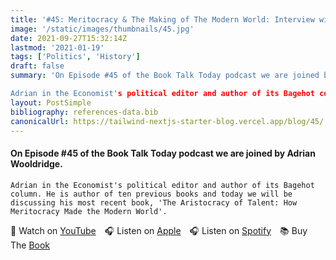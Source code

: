 ```yaml
---
title: '#45: Meritocracy & The Making of The Modern World: Interview with Adrian Wooldridge'
image: '/static/images/thumbnails/45.jpg'
date: 2021-09-27T15:32:14Z
lastmod: '2021-01-19'
tags: ['Politics', 'History']
draft: false
summary: 'On Episode #45 of the Book Talk Today podcast we are joined by Adrian Wooldridge.

Adrian in the Economist's political editor and author of its Bagehot column. He is author of ten previous books and today we will be discussing his most recent book, The Aristocracy of Talent: How Meritocracy Made the Modern World.'
layout: PostSimple
bibliography: references-data.bib
canonicalUrl: https://tailwind-nextjs-starter-blog.vercel.app/blog/45/
---
```


#### On Episode #45 of the Book Talk Today podcast we are joined by Adrian Wooldridge.

    Adrian in the Economist's political editor and author of its Bagehot column. He is author of ten previous books and today we will be discussing his most recent book, 'The Aristocracy of Talent: How Meritocracy Made the Modern World'.

🎥&nbsp;Watch on [YouTube]&emsp;🎧&nbsp;Listen on [Apple]&emsp;🎧&nbsp;Listen on [Spotify]&emsp;📚&nbsp;Buy The [Book]&emsp;

[youtube]: https://youtu.be/lHr1XmNfxPg
[apple]: https://podcasts.apple.com/gb/podcast/45-meritocracy-the-making-of-the-modern/id1525619296?i=1000536747171
[spotify]: https://open.spotify.com/episode/5vRcn9H42sD9Eaz0ayWzCT?si=0-vnwQeUSayc-Udq_-UNQw
[book]: https://amzn.to/3EmJAw8
